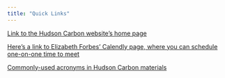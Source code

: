 ```yaml
---
title: "Quick Links"
---
```

[Link to the Hudson Carbon website's home page](https://www.hudsoncarbon.com/)

[Here's a link to Elizabeth Forbes' Calendly page, where you can schedule one-on-one time to meet](https://calendly.com/eforbes-hudsoncarbon)

[Commonly-used acronyms in Hudson Carbon materials](https://netorgft1964553-my.sharepoint.com/:x:/g/personal/eforbes_hudsoncarbon_com/EbhrUtG08GZGnuersxidI4IBDf2dHX1SD5JJdOHqjcTPyA?e=jyBNTR)

